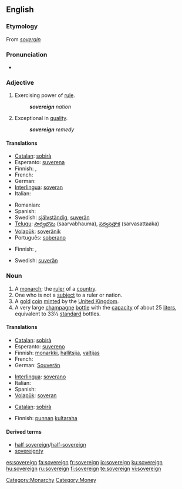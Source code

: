 {{wikipedia}}
==English==

===Etymology===
From {{OF.}} ''[[soverain]]''

===Pronunciation===
* {{audio|en-us-sovereign.ogg|Audio (US)}}

===Adjective===
{{en-adj-more}}

# Exercising power of [[rule]].
#: '''''sovereign''' nation''
# Exceptional in [[quality]].
#: '''''sovereign''' remedy''

====Translations====
{{trans-top|exercising power of rule}}
* [[Catalan]]: [[sobirà]]
* Esperanto: [[suverena]]
* Finnish: {{t+|fi|itsenäinen}}, {{t-|fi|suvereeni}}
* French: {{t+|fr|souverain}}
* German: {{t-|de|souverän}}
* [[Interlingua]]: [[soveran]]
* Italian: {{t+|it|sovrano}}
{{trans-mid}}
* Romanian: {{t-|ro|suveran}}
* Spanish: {{t+|es|soberano}}
* Swedish: [[självständig]], [[suverän]]
* [[Telugu]]: [[సార్వభౌమ]] (saarvabhauma), [[సర్వసత్తాక]] (sarvasattaaka)
* [[Volapük]]: [[soveränik]]
* Português: [[soberano]]
{{trans-bottom}}

{{trans-top|exceptional in quality}}
* Finnish: {{t+|fi|erinomainen}}, {{t-|fi|suvereeni}}
{{trans-mid}}
* Swedish: [[suverän]]
{{trans-bottom}}

===Noun===
{{en-noun}}

# A [[monarch]]; the [[ruler]] of a [[country]].
# One who is not a [[subject]] to a ruler or nation.
# A [[gold]] [[coin]] [[mint]]ed by the [[United Kingdom]].
# A very large [[champagne]] [[bottle]] with the [[capacity]] of about 25 [[liter]]s, equivalent to 33⅓ [[standard]] bottles.

====Translations====
{{trans-top|monarch}}
* [[Catalan]]: [[sobirà]] {{m}}
* Esperanto: [[suvereno]]
* Finnish: [[monarkki]], [[hallitsija]], [[valtijas]]
* French: {{t+|fr|souverain|m}}
* German: [[Souverän]]
{{trans-mid}}
* [[Interlingua]]: [[soverano]]
* Italian: {{t+|it|sovrano}}
* Spanish: {{t+|es|soberano}}
* [[Volapük]]: [[soveran]]
{{trans-bottom}}

{{trans-top|coin}}
* [[Catalan]]: [[sobirà]] {{m}}
{{trans-mid}}
* Finnish: [[punta|punnan]] [[kultaraha]]
{{trans-bottom}}

====Derived terms====
* [[half sovereign]]/[[half-sovereign]]
* [[sovereignty]]

[[Category:Monarchy]]
[[Category:Money]]

[[es:sovereign]]
[[fa:sovereign]]
[[fr:sovereign]]
[[io:sovereign]]
[[ku:sovereign]]
[[hu:sovereign]]
[[ru:sovereign]]
[[fi:sovereign]]
[[te:sovereign]]
[[vi:sovereign]]
